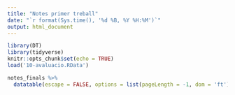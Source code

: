 ```yaml
---
title: "Notes primer treball"
date: "`r format(Sys.time(), '%d %B, %Y %H:%M')`"
output: html_document
---
```


```r
library(DT)
library(tidyverse)
knitr::opts_chunk$set(echo = TRUE)
load('10-avaluacio.RData')
```

```r
notes_finals %>%
  datatable(escape = FALSE, options = list(pageLength = -1, dom = 'ft'))
```
